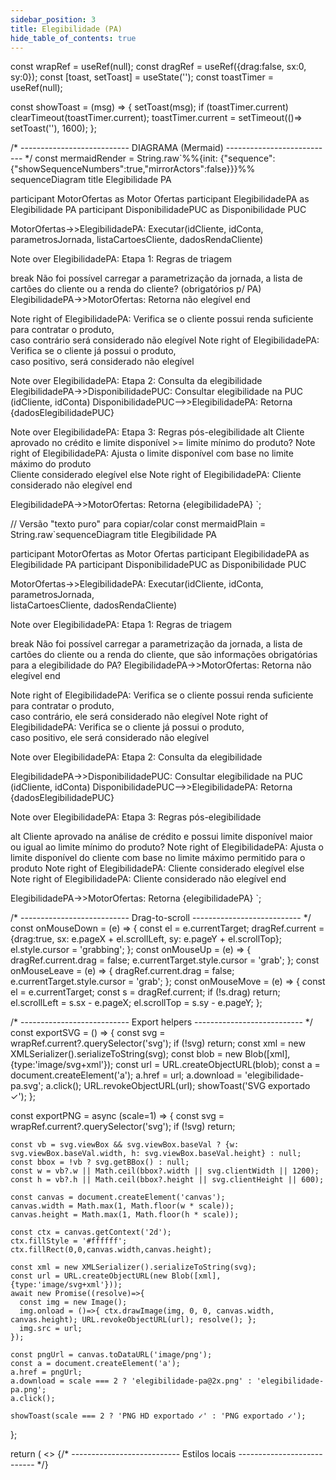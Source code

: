 ```yaml
---
sidebar_position: 3
title: Elegibilidade (PA)
hide_table_of_contents: true
---
```



  const wrapRef = useRef(null);
  const dragRef = useRef({drag:false, sx:0, sy:0});
  const [toast, setToast] = useState('');
  const toastTimer = useRef(null);

  const showToast = (msg) => {
    setToast(msg);
    if (toastTimer.current) clearTimeout(toastTimer.current);
    toastTimer.current = setTimeout(()=> setToast(''), 1600);
  };

  /* --------------------------- DIAGRAMA (Mermaid) --------------------------- */
  const mermaidRender = String.raw`%%{init: {"sequence":{"showSequenceNumbers":true,"mirrorActors":false}}}%%
sequenceDiagram
  title Elegibilidade PA

  participant MotorOfertas as Motor Ofertas
  participant ElegibilidadePA as Elegibilidade PA
  participant DisponibilidadePUC as Disponibilidade PUC

  MotorOfertas->>ElegibilidadePA: Executar(idCliente, idConta, parametrosJornada, listaCartoesCliente, dadosRendaCliente)

  Note over ElegibilidadePA: Etapa 1: Regras de triagem

  break Não foi possível carregar a parametrização da jornada, a lista de cartões do cliente ou a renda do cliente? (obrigatórios p/ PA)
    ElegibilidadePA->>MotorOfertas: Retorna não elegível
  end

  Note right of ElegibilidadePA: Verifica se o cliente possui renda suficiente para contratar o produto,<br/>caso contrário será considerado não elegível
  Note right of ElegibilidadePA: Verifica se o cliente já possui o produto,<br/>caso positivo, será considerado não elegível

  Note over ElegibilidadePA: Etapa 2: Consulta da elegibilidade
  ElegibilidadePA->>DisponibilidadePUC: Consultar elegibilidade na PUC (idCliente, idConta)
  DisponibilidadePUC-->>ElegibilidadePA: Retorna {dadosElegibilidadePUC}

  Note over ElegibilidadePA: Etapa 3: Regras pós-elegibilidade
  alt Cliente aprovado no crédito e limite disponível >= limite mínimo do produto?
    Note right of ElegibilidadePA: Ajusta o limite disponível com base no limite máximo do produto<br/>Cliente considerado elegível
  else
    Note right of ElegibilidadePA: Cliente considerado não elegível
  end

  ElegibilidadePA->>MotorOfertas: Retorna {elegibilidadePA}
`;

  // Versão "texto puro" para copiar/colar
  const mermaidPlain = String.raw`sequenceDiagram
  title Elegibilidade PA

  participant MotorOfertas as Motor Ofertas
  participant ElegibilidadePA as Elegibilidade PA
  participant DisponibilidadePUC as Disponibilidade PUC

  MotorOfertas->>ElegibilidadePA: Executar(idCliente, idConta, parametrosJornada,<br> listaCartoesCliente, dadosRendaCliente)

  Note over ElegibilidadePA: Etapa 1: Regras de triagem

  break Não foi possível carregar a parametrização da jornada, a lista de cartões do cliente ou a renda do cliente, que são informações obrigatórias para a elegibilidade do PA?
    ElegibilidadePA->>MotorOfertas: Retorna não elegível
  end

  Note right of ElegibilidadePA: Verifica se o cliente possui renda suficiente para contratar o produto, <br> caso contrário, ele será considerado não elegível
  Note right of ElegibilidadePA: Verifica se o cliente já possui o produto, <br> caso positivo, ele será considerado não elegível

  Note over ElegibilidadePA: Etapa 2: Consulta da elegibilidade

  ElegibilidadePA->>DisponibilidadePUC: Consultar elegibilidade na PUC (idCliente, idConta)
  DisponibilidadePUC-->>ElegibilidadePA: Retorna {dadosElegibilidadePUC}

  Note over ElegibilidadePA: Etapa 3: Regras pós-elegibilidade

  alt Cliente aprovado na análise de crédito e possui limite disponível maior ou igual ao limite mínimo do produto?
    Note right of ElegibilidadePA: Ajusta o limite disponível do cliente com base no limite máximo permitido para o produto
    Note right of ElegibilidadePA: Cliente considerado elegível
  else
    Note right of ElegibilidadePA: Cliente considerado não elegível
  end

  ElegibilidadePA->>MotorOfertas: Retorna {elegibilidadePA}
`;

  /* --------------------------- Drag-to-scroll --------------------------- */
  const onMouseDown = (e) => {
    const el = e.currentTarget;
    dragRef.current = {drag:true, sx: e.pageX + el.scrollLeft, sy: e.pageY + el.scrollTop};
    el.style.cursor = 'grabbing';
  };
  const onMouseUp = (e) => { dragRef.current.drag = false; e.currentTarget.style.cursor = 'grab'; };
  const onMouseLeave = (e) => { dragRef.current.drag = false; e.currentTarget.style.cursor = 'grab'; };
  const onMouseMove = (e) => {
    const el = e.currentTarget;
    const s = dragRef.current;
    if (!s.drag) return;
    el.scrollLeft = s.sx - e.pageX;
    el.scrollTop  = s.sy - e.pageY;
  };

  /* --------------------------- Export helpers --------------------------- */
  const exportSVG = () => {
    const svg = wrapRef.current?.querySelector('svg');
    if (!svg) return;
    const xml = new XMLSerializer().serializeToString(svg);
    const blob = new Blob([xml], {type:'image/svg+xml'});
    const url = URL.createObjectURL(blob);
    const a = document.createElement('a');
    a.href = url; a.download = 'elegibilidade-pa.svg'; a.click();
    URL.revokeObjectURL(url);
    showToast('SVG exportado ✓');
  };

  const exportPNG = async (scale=1) => {
    const svg = wrapRef.current?.querySelector('svg');
    if (!svg) return;

    const vb = svg.viewBox && svg.viewBox.baseVal ? {w: svg.viewBox.baseVal.width, h: svg.viewBox.baseVal.height} : null;
    const bbox = !vb ? svg.getBBox() : null;
    const w = vb?.w || Math.ceil(bbox?.width || svg.clientWidth || 1200);
    const h = vb?.h || Math.ceil(bbox?.height || svg.clientHeight || 600);

    const canvas = document.createElement('canvas');
    canvas.width = Math.max(1, Math.floor(w * scale));
    canvas.height = Math.max(1, Math.floor(h * scale));

    const ctx = canvas.getContext('2d');
    ctx.fillStyle = '#ffffff';
    ctx.fillRect(0,0,canvas.width,canvas.height);

    const xml = new XMLSerializer().serializeToString(svg);
    const url = URL.createObjectURL(new Blob([xml], {type:'image/svg+xml'}));
    await new Promise((resolve)=>{
      const img = new Image();
      img.onload = ()=>{ ctx.drawImage(img, 0, 0, canvas.width, canvas.height); URL.revokeObjectURL(url); resolve(); };
      img.src = url;
    });

    const pngUrl = canvas.toDataURL('image/png');
    const a = document.createElement('a');
    a.href = pngUrl;
    a.download = scale === 2 ? 'elegibilidade-pa@2x.png' : 'elegibilidade-pa.png';
    a.click();

    showToast(scale === 2 ? 'PNG HD exportado ✓' : 'PNG exportado ✓');
  };

  return (
    <>
      {/* --------------------------- Estilos locais --------------------------- */}
      <style>{`
        .page-intro {
          display: grid;
          gap: .75rem;
          margin-bottom: 1rem;
        }
        .pill {
          display:inline-flex; align-items:center; gap:.5rem;
          padding:.35rem .6rem; border-radius:999px;
          background: #eef7ff; color:#0d3b66; border:1px solid #cfe6ff;
          font-weight:700; font-size:.85rem;
        }
        .grid-two {
          display:grid;
          grid-template-columns: repeat(auto-fit,minmax(280px,1fr));
          gap: 1rem;
          margin: 1rem 0;
        }
        .card {
          background:#fff;
          border:1px solid #eaeef4;
          border-radius:14px;
          padding:1rem;
          box-shadow: 0 8px 16px rgba(16,24,40,.06);
        }
        .callout {
          background: linear-gradient(145deg,#fff8e1,#fff);
          border:1px solid #ffe082;
          border-radius: 12px;
          padding: .8rem 1rem;
          color:#4e342e;
        }
        .checklist li { margin:.35rem 0; }

        .diagram-card {
          position: relative;
          background: linear-gradient(135deg,#e3f2fd 0%,#e8f5e9 50%,#fff3e0 100%);
          border-radius: 20px;
          padding: 1.25rem;
          box-shadow: 0 8px 24px rgba(0,0,0,.08);
          border: 1px solid rgba(13,71,161,.12);
          margin-bottom: 1rem;
        }
        .diagram-frame {
          background: rgba(255,255,255,.75);
          backdrop-filter: blur(6px);
          border-radius: 16px;
          border: 1px solid #e0e0e0;
          padding: 1rem;
          overflow: auto;
        }
        .diagram-frame svg { max-width: 100%; height: auto; }
        .diagram-actions {
          display: flex;
          flex-wrap: wrap;
          justify-content: flex-end;
          gap: .5rem;
          margin-top: .75rem;
        }
        .btn {
          appearance: none;
          border: 1px solid transparent;
          padding: .6rem .9rem;
          border-radius: .75rem;
          font-weight: 600;
          font-size: .95rem;
          cursor: pointer;
          transition: transform .12s ease, box-shadow .2s ease, filter .2s ease;
          box-shadow: 0 6px 16px rgba(0,0,0,.08);
          outline: none;
        }
        .btn:focus { box-shadow: 0 0 0 3px rgba(124,58,237,.25); }
        .btn:hover { transform: translateY(-1px); filter: brightness(1.02); }
        .btn-primary {
          color: #fff;
          background: linear-gradient(135deg,#7c3aed 0%,#0ea5e9 100%);
          border: 1px solid rgba(255,255,255,.18);
        }
        .btn-outline {
          color: #0d47a1;
          background: rgba(255,255,255,.85);
          border: 1px solid rgba(13,71,161,.2);
        }

        /* Toast discreto, fixo no canto */
        .toast-fixed{
          position: fixed;
          right: 16px;
          bottom: 16px;
          z-index: 60;
          padding: .45rem .7rem;
          border-radius: 999px;
          background: rgba(28,32,48,.78);
          backdrop-filter: blur(8px);
          color: #f8fafc;
          font-weight: 600;
          font-size: .85rem;
          border: 1px solid rgba(255,255,255,.12);
          box-shadow: 0 10px 30px rgba(0,0,0,.18);
          opacity: 0;
          transform: translateY(6px) scale(.98);
          pointer-events: none;
          transition: opacity .18s ease, transform .18s ease;
        }
        .toast-fixed[data-show="1"]{
          opacity: .92;
          transform: translateY(0) scale(1);
        }
      `}</style>

      {/* --------------------------- Contexto de negócio --------------------------- */}
      <section className="page-intro">
        <span className="pill">Visão de negócio • zero-tec</span>
        <h1>Elegibilidade (PA)</h1>
        <p>
          A elegibilidade é a <b>checagem de bom-senso</b> que diz se faz sentido oferecer o produto PA para um cliente,
          no contexto daquela <i>jornada</i> (canal/experiência). Ela previne ofertas irrelevantes e melhora taxa de conversão.
        </p>
      </section>

      {/* --------------------------- O fluxo em 1 minuto --------------------------- */}
      <div className="card">
        <h2>O fluxo em 1 minuto</h2>
        <ol>
          <li><b>Temos o básico?</b> Conferimos se chegaram as informações mínimas da jornada, dos cartões e da renda.</li>
          <li><b>Regras simples de bom-senso:</b> checamos se há renda suficiente e se o cliente <i>já</i> tem esse produto.</li>
          <li><b>Confirmação de crédito:</b> perguntamos à Disponibilidade PUC se há crédito/limite para esse cliente.</li>
          <li><b>Decisão final:</b> se aprovado e com limite suficiente, o cliente é <b>elegível</b>; senão, <b>não elegível</b>.</li>
          <li><b>Ajuste de limite:</b> quando elegível, alinhamos o valor ao teto permitido pelo produto.</li>
        </ol>
      </div>

      {/* --------------------------- Diagrama interativo --------------------------- */}
      <div className="diagram-card">
        <div
          ref={wrapRef}
          className="diagram-frame"
          style={{cursor:'grab'}}
          onMouseDown={onMouseDown}
          onMouseUp={onMouseUp}
          onMouseLeave={onMouseLeave}
          onMouseMove={onMouseMove}
        >
          <Mermaid value={mermaidRender} />
        </div>
        <div className="diagram-actions">
          <button className="btn btn-primary" onClick={exportSVG}>Exportar SVG</button>
          <button className="btn btn-outline" onClick={()=>exportPNG(1)}>PNG</button>
          <button className="btn btn-outline" onClick={()=>exportPNG(2)}>PNG HD</button>
          <button className="btn btn-outline" onClick={async()=>{ await navigator.clipboard.writeText(mermaidPlain); showToast('Mermaid copiado ✓'); }}>Copiar Mermaid</button>
        </div>
      </div>

      {/* --------------------------- O que precisamos e por quê --------------------------- */}
      <div className="grid-two">
        <div className="card">
          <h2>Informações necessárias (e por quê)</h2>
          <ul className="checklist">
            <li><b>Quem é o cliente</b> (id): para localizar histórico e evitar duplicidades.</li>
            <li><b>Qual conta</b> (id): o limite e as regras podem variar por conta/produto.</li>
            <li><b>Parâmetros da jornada:</b> trazem o <i>mínimo</i> e o <i>máximo</i> de limite do produto nessa experiência (ex.: canal parceiro vs. app).</li>
            <li><b>Lista de cartões do cliente:</b> impede oferecer algo que a pessoa já tem.</li>
            <li><b>Renda do cliente:</b> garante capacidade de pagamento e evita ofertas inadequadas.</li>
          </ul>
          <div className="callout"><b>Esses itens não são “campo técnico”.</b> Eles existem para proteger o cliente e o negócio.</div>
        </div>

        <div className="card">
          <h2>Critérios de decisão (resumo)</h2>
          <ul className="checklist">
            <li><b>Faltou algum item essencial?</b> Não elegível.</li>
            <li><b>Cliente já possui o produto?</b> Não elegível.</li>
            <li><b>Renda insuficiente?</b> Não elegível.</li>
            <li><b>PUC não aprovou ou limite menor que o mínimo?</b> Não elegível.</li>
            <li><b>PUC aprovado e limite suficiente?</b> Elegível (ajuste ao teto se passar do máximo).</li>
          </ul>
        </div>
      </div>

      {/* --------------------------- Exemplos narrados --------------------------- */}
      <div className="card">
        <h2>Exemplos rápidos</h2>
        <details open>
          <summary><b>Ana</b> tem renda de 2.500 e não possui PA</summary>
          <p>Jornada exige renda mínima de 1.200. PUC aprova com limite de 2.000 (mínimo é 500, máximo 3.000). Resultado: <b>elegível</b> com limite 2.000.</p>
        </details>
        <details>
          <summary><b>Bruno</b> já possui PA</summary>
          <p>Mesmo aprovado na PUC, a oferta seria redundante. Resultado: <b>não elegível</b> por “produto existente”.</p>
        </details>
        <details>
          <summary><b>Clara</b> tem renda 900</summary>
          <p>A jornada exige 1.200 de renda mínima. Resultado: <b>não elegível</b> por “renda insuficiente”.</p>
        </details>
      </div>

      {/* --------------------------- Dicas de comunicação --------------------------- */}
      <div className="grid-two">
        <div className="card">
          <h2>Como explicar ao cliente</h2>
          <ul className="checklist">
            <li>Se elegível: “Boa notícia! Você pode contratar o PA com limite de até <i>R$X</i>.”</li>
            <li>Se não elegível por renda: “Neste momento precisamos de uma renda um pouco maior para liberar o PA.”</li>
            <li>Se já possui: “Parece que você já tem esse produto. Quer ajustar ou conhecer alternativas?”</li>
            <li>Se limite insuficiente: “Hoje seu limite disponível está abaixo do mínimo para este produto.”</li>
          </ul>
        </div>
        <div className="card">
          <h2>Boas práticas</h2>
          <ul className="checklist">
            <li>Use mensagens <b>claras e empáticas</b> — sem jargões.</li>
            <li>Evite reprocessar quando faltar dados essenciais; peça os dados primeiro.</li>
            <li>Padronize os <i>motivos</i> (renda, produto existente, sem limite) para monitorar indicadores.</li>
            <li>Revise os <b>limites mínimo/máximo</b> por jornada/canal periodicamente.</li>
          </ul>
        </div>
      </div>

      {/* --------------------------- Toast --------------------------- */}
      <div className="toast-fixed" data-show={toast ? '1' : '0'} role="status" aria-live="polite">
        {toast || ''}
      </div>
    </>
  );
}
